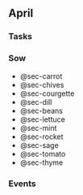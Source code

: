 ## April

### Tasks

:::panel-tabset

### Sow

- @sec-carrot
- @sec-chives
- @sec-courgette
- @sec-dill
- @sec-beans
- @sec-lettuce
- @sec-mint
- @sec-rocket
- @sec-sage
- @sec-tomato
- @sec-thyme

:::

### Events
